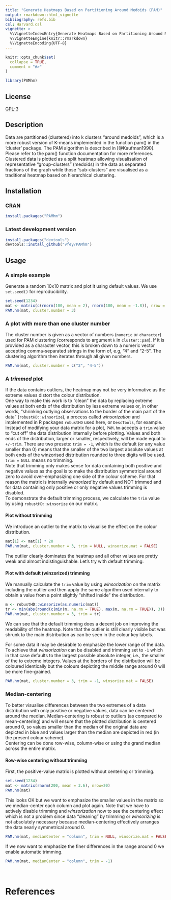 ```yaml
---
title: "Generate Heatmaps Based on Partitioning Around Medoids (PAM)"
output: rmarkdown::html_vignette
bibliography: refs.bib
csl: Harvard.csl
vignette: >
  %\VignetteIndexEntry{Generate Heatmaps Based on Partitioning Around Medoids (PAM)}
  %\VignetteEngine{knitr::rmarkdown}
  %\VignetteEncoding{UTF-8}
---
```


```r
knitr::opts_chunk$set(
  collapse = TRUE,
  comment = "#>"
)
```

```r
library(PAMhm)
```


## License
[GPL-3](https://cran.r-project.org/web/licenses/GPL-3)

## Description
Data are partitioned (clustered) into k clusters "around medoids", which is a more robust version of K-means implemented in the function pam() in the 'cluster' package. The PAM algorithm is described in [@Kaufman1990]. Please refer to the pam() function documentation for more references. Clustered data is plotted as a split heatmap allowing visualisation of representative "group-clusters" (medoids) in the data as separated fractions of the graph while those "sub-clusters" are visualised as a traditional heatmap based on hierarchical clustering.  

## Installation
### CRAN
```r
install.packages("PAMhm")
```

### Latest development version
```r
install.packages("devtools")  
devtools::install_github("vfey/PAMhm")
```

## Usage
### A simple example
Generate a random 10x10 matrix and plot it using default values. We use `set.seed()` for reproducibility.
```r
set.seed(1234)
mat <- matrix(c(rnorm(100, mean = 2), rnorm(100, mean = -1.8)), nrow = 20)
PAM.hm(mat, cluster.number = 3)
```

### A plot with more than one cluster number
The cluster number is given as a vector of numbers (`numeric` or `character`) used for PAM clustering (corresponds to argument `k` in `cluster::pam`). If it is provided as a character vector, this is broken down to a numeric vector accepting comma-separated strings in the form of, e.g, "4" and "2-5". The clustering algorithm then iterates through all given numbers.
```r
PAM.hm(mat, cluster.number = c("2", "4-5"))
```

### A _trimmed_ plot
If the data contains outliers, the heatmap may not be very informative as the extreme values distort the colour distribution.  
One way to make this work is to "clean" the data by replacing extreme values at both ends of the distribution by less extreme values or, in other words, "shrinking outlying observations to the border of the main part of the data" (`robustHD::winsorize`), a process called _winsorization_ and implemented in R packages `robustHD` used here, or `DescTools`, for example.  
Instead of modifying your data matrix for a plot, `PAM.hm` accepts a `trim` value to "cut off" the data distribution internally before plotting. Values and both ends of the distribution, larger or smaller, respectively, will be made equal to `+/-trim`. There are two presets: `trim = -1`, which is the default (or any value smaller than 0) means that the smaller of the two largest absolute values at both ends of the winzorised distribution rounded to three digits will be used. `trim = NULL` means no trimming.  
Note that trimming only makes sense for data containing both positive and negative values as the goal is to make the distribution symmetrical around zero to avoid over-emphasizing one side of the colour scheme. For that reason the matrix is internally _winsorized_ by default and NOT trimmed and for data containing only positive or only negative values trimming is disabled.  
To demonstrate the default trimming process, we calculate the `trim` value by using `robustHD::winsorize` on our matrix.  

#### Plot without trimming
We introduce an outlier to the matrix to visualise the effect on the colour distribution.
```r
mat[1] <- mat[1] * 20
PAM.hm(mat, cluster.number = 3, trim = NULL, winsorize.mat = FALSE)
```

The outlier clearly dominates the heatmap and all other values are pretty weak and almost indistinguishable. Let's try with default trimming.

#### Plot with default (winzorized) trimming
We manually calculate the `trim` value by using _winsorization_ on the matrix including the outlier and then apply the same algorithm used internally to obtain a value from a point slightly "shifted inside" the distribution.
```r
m <- robustHD::winsorize(as.numeric(mat))
tr <- min(abs(round(c(min(m, na.rm = TRUE), max(m, na.rm = TRUE)), 3)), na.rm = TRUE)
PAM.hm(mat, cluster.number = 3, trim = tr)
```

We can see that the default trimming does a decent job on improving the readability of the heatmap. Note that the outlier is still clearly visible but was shrunk to the main distribution as can be seen in the colour key labels.  

For some data it may be desirable to emphasize the lower range of the data. To achieve that _winsorization_ can be disabled and trimming set to `-1` which in that case defaults to the largest possible absolute integer, i.e., the smaller of the to extreme integers. Values at the borders of the distribution will be coloured identically but the colours depicting the middle range around 0 will be more fine-grained.
```r
PAM.hm(mat, cluster.number = 3, trim = -1, winsorize.mat = FALSE)
```

### Median-centering
To better visualise differences between the two extremes of a data distribution with only positive or negative values, data can be centered around the median. Median-centering is robust to outliers (as compared to mean-centering) and will ensure that the plotted distribution is centered around 0, so values smaller than the median of the original data are depicted in blue and values larger than the median are depicted in red (in the present colour scheme).  
Centering can be done row-wise, column-wise or using the grand median across the entire matrix.  

#### Row-wise centering without trimming
First, the positive-value matrix is plotted without centering or trimming.
```r
set.seed(1234)
mat <- matrix(rnorm(200, mean = 3.6), nrow=20)
PAM.hm(mat)
```

This looks OK but we want to emphasize the smaller values in the matrix so we median-center each column and plot again. Note that we have to actively disable trimming and _winsorization_ now to see the centering effect which is not a problem since data "cleaning" by trimming or _winsorizing_ is not absolutely necessary because median-centering effectively arranges the data nearly symmetrical around 0.
```r
PAM.hm(mat, medianCenter = "column", trim = NULL, winsorize.mat = FALSE)
```

If we now want to emphasize the finer differences in the range around 0 we enable automatic trimming.
```r
PAM.hm(mat, medianCenter = "column", trim = -1)
```

<br>  

# References

